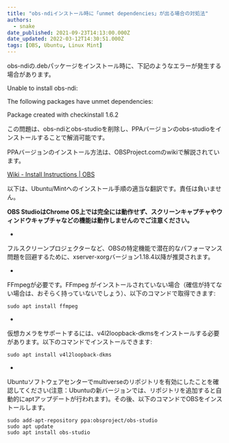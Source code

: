 ```yaml
---
title: "obs-ndiインストール時に「unmet dependencies」が出る場合の対処法"
authors:
  - snake
date_published: 2021-09-23T14:13:00.000Z
date_updated: 2022-03-12T14:30:51.000Z
tags: [OBS, Ubuntu, Linux Mint]
---
```


obs-ndiの.debパッケージをインストール時に、下記のようなエラーが発生する場合があります。

Unable to install obs-ndi:

The following packages have unmet dependencies:

Package created with checkinstall 1.6.2

この問題は、obs-ndiとobs-studioを削除し、PPAバージョンのobs-studioをインストールすることで解消可能です。

PPAバージョンのインストール方法は、OBSProject.comのwikiで解説されています。

[Wiki - Install Instructions | OBS](https://obsproject.com/wiki/install-instructions#linux)

以下は、Ubuntu/Mintへのインストール手順の適当な翻訳です。責任は負いません。

**OBS StudioはChrome OS上では完全には動作せず、スクリーンキャプチャやウィンドウキャプチャなどの機能は動作しませんのでご注意ください。**

- 
フルスクリーンプロジェクターなど、OBSの特定機能で潜在的なパフォーマンス問題を回避するために、xserver-xorgバージョン1.18.4以降が推奨されます。

- 
FFmpegが必要です。FFmpeg がインストールされていない場合（確信が持てない場合は、おそらく持っていないでしょう）、以下のコマンドで取得できます:

    sudo apt install ffmpeg
    

- 
仮想カメラをサポートするには、v4l2loopback-dkmsをインストールする必要があります。以下のコマンドでインストールできます:

    sudo apt install v4l2loopback-dkms
    

- 
Ubuntuソフトウェアセンターでmultiverseのリポジトリを有効にしたことを確認してください(注意：Ubuntuの新バージョンでは、リポジトリを追加すると自動的にaptアップデートが行われます)。その後、以下のコマンドでOBSをインストールします。

    sudo add-apt-repository ppa:obsproject/obs-studio
    sudo apt update
    sudo apt install obs-studio
    

